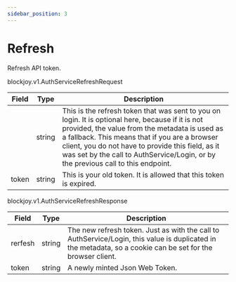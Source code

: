 ```yaml
---
sidebar_position: 3
---
```



# Refresh

<ApiMethod method="rpc" name="Refresh" />

Refresh API token.

<ApiMethod method="requests" name="AuthServiceRefreshRequest" />

<VersionType>blockjoy.v1.AuthServiceRefreshRequest</VersionType>

| Field                                                 | Type   | Description                                                                                                                                                                                                                                                                                                                                   |
| ----------------------------------------------------- | ------ | --------------------------------------------------------------------------------------------------------------------------------------------------------------------------------------------------------------------------------------------------------------------------------------------------------------------------------------------- |
| <TableCellWithOption text="refresh" info="optional"/> | string | This is the refresh token that was sent to you on login. It is optional here, because if it is not provided, the value from the metadata is used as a fallback. This means that if you are a browser client, you do not have to provide this field, as it was set by the call to AuthService/Login, or by the previous call to this endpoint. |
| token                                                 | string | This is your old token. It is allowed that this token is expired.                                                                                                                                                                                                                                                                             |

<ApiMethod method="returns" name="AuthServiceRefreshResponse" />

<VersionType>blockjoy.v1.AuthServiceRefreshResponse</VersionType>

| Field   | Type   | Description                                                                                                                                                 |
| ------- | ------ | ----------------------------------------------------------------------------------------------------------------------------------------------------------- |
| rerfesh | string | The new refresh token. Just as with the call to AuthService/Login, this value is duplicated in the metadata, so a cookie can be set for the browser client. |
| token   | string | A newly minted Json Web Token.                                                                                                                              |
